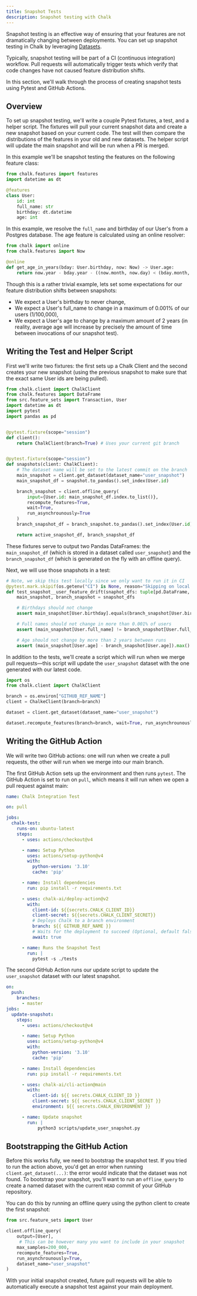 ```yaml
---
title: Snapshot Tests
description: Snapshot testing with Chalk
---
```


Snapshot testing is an effective way of ensuring that your features are not dramatically changing
between deployments. You can set up snapshot testing in Chalk by leveraging [Datasets](/docs/datasets).

Typically, snapshot testing will be part of a CI (continuous integration) workflow. Pull requests will automatically
trigger tests which verify that code changes have not caused feature distribution shifts.

In this section, we'll walk through the process of creating snapshot tests using Pytest and GitHub Actions.

## Overview

To set up snapshot testing, we'll write a couple Pytest fixtures, a test, and a helper script. The fixtures will pull
your current snapshot data and create a new snapshot based on your current code. The test will then compare the distributions of
the features in your old and new datasets. The helper script will update the main snapshot and will be run when a PR is
merged.

In this example we'll be snapshot testing the features on the following feature class:

```python
from chalk.features import features
import datetime as dt

@features
class User:
    id: int
    full_name: str
    birthday: dt.datetime
    age: int
```

In this example, we resolve the `full_name` and birthday of our User's from a Postgres database. The age feature is calculated using an online resolver:
```python
from chalk import online
from chalk.features import Now

@online
def get_age_in_years(bday: User.birthday, now: Now) -> User.age:
    return now.year - bday.year - ((now.month, now.day) < (bday.month, bday.day))
```

Though this is a rather trivial example, lets set some expectations for our feature distribution shifts between snapshots:
- We expect a User's birthday to never change,
- We expect a User's full_name to change in a maximum of 0.001% of our users (1/100,000),
- We expect a User's age to change by a maximum amount of 2 years (in reality, average age will increase by precisely the amount of time between invocations of our snapshot test).

## Writing the Test and Helper Script

First we'll write two fixtures: the first sets up a Chalk Client and the second creates your new snapshot (using
the previous snapshot to make sure that the exact same User ids are being pulled).

```python
from chalk.client import ChalkClient
from chalk.features import DataFrame
from src.feature_sets import Transaction, User
import datetime as dt
import pytest
import pandas as pd


@pytest.fixture(scope="session")
def client():
    return ChalkClient(branch=True) # Uses your current git branch


@pytest.fixture(scope="session")
def snapshots(client: ChalkClient):
    # The dataset name will be set to the latest commit on the branch
    main_snapshot = client.get_dataset(dataset_name="user_snapshot")
    main_snapshot_df = snapshot.to_pandas().set_index(User.id)

    branch_snapshot = client.offline_query(
        input={User.id: main_snapshot_df.index.to_list()},
        recompute_features=True,
        wait=True,
        run_asynchrounously=True
    )
    branch_snapshot_df = branch_snapshot.to_pandas().set_index(User.id)

    return active_snapshot_df, branch_snapshot_df
```

These fixtures serve to output two Pandas DataFrames: the `main_snapshot_df` (which is stored in
a dataset called `user_snapshot`) and the `branch_snapshot_df` (which is generated
on the fly with an offline query).

Next, we will use those snapshots in a test:
```python
# Note, we skip this test locally since we only want to run it in CI
@pytest.mark.skipif(os.getenv("CI") is None, reason="Skipping on local machine")
def test_snapshot__user_feature_drift(snaphot_dfs: tuple[pd.DataFrame, pd.DataFrame]):
    main_snapshot, branch_snapshot = snapshot_dfs

    # Birthdays should not change
    assert main_snapshot[User.birthday].equals(branch_snapshot[User.birthday])

    # Full names should not change in more than 0.001% of users
    assert (main_snapshot[User.full_name] != branch_snapshot[User.full_name]).mean() < 0.00001

    # Age should not change by more than 2 years between runs
    assert (main_snapshot[User.age] - branch_snapshot[User.age]).max() <= 2
```

In addition to the tests, we'll create a script which will run when we merge pull requests—this
script will update the `user_snapshot` dataset with the one generated with our latest code.

```python
import os
from chalk.client import ChalkClient

branch = os.environ["GITHUB_REF_NAME"]
client = ChalkeClient(branch=branch)

dataset = client.get_dataset(dataset_name="user_snapshot")

dataset.recompute_features(branch=branch, wait=True, run_asynchrounously=True)
```

## Writing the GitHub Action

We will write two GitHub actions: one will run when we create a pull requests, the other
will run when we merge into our main branch.

The first GitHub Action sets up the environment and then runs `pytest`. The
GitHub Action is set to run on `pull`, which means it will run when we open a
pull request against main:

```yaml
name: Chalk Integration Test

on: pull

jobs:
  chalk-test:
    runs-on: ubuntu-latest
    steps:
      - uses: actions/checkout@v4

      - name: Setup Python
        uses: actions/setup-python@v4
        with:
          python-version: '3.10'
          cache: 'pip'

      - name: Install dependencies
        run: pip install -r requirements.txt

      - uses: chalk-ai/deploy-action@v2
        with:
          client-id: ${{secrets.CHALK_CLIENT_ID}}
          client-secret: ${{secrets.CHALK_CLIENT_SECRET}}
          # Deploys Chalk to a branch environment
          branch: ${{ GITHUB_REF_NAME }}
          # Waits for the deployment to succeed (Optional, default false)
          await: true

      - name: Runs the Snapshot Test
        run: |
          pytest -s ./tests
```

The second GitHub Action runs our update script to update the `user_snapshot` dataset
with our latest snapshot.

```yaml
on:
  push:
    branches:
      - master
jobs:
  update-snapshot:
    steps:
      - uses: actions/checkout@v4

      - name: Setup Python
        uses: actions/setup-python@v4
        with:
          python-version: '3.10'
          cache: 'pip'

      - name: Install dependencies
        run: pip install -r requirements.txt

      - uses: chalk-ai/cli-action@main
        with:
          client-id: ${{ secrets.CHALK_CLIENT_ID }}
          client-secret: ${{ secrets.CHALK_CLIENT_SECRET }}
          environment: ${{ secrets.CHALK_ENVIRONMENT }}

      - name: Update snapshot
        run: |
            python3 scripts/update_user_snapshot.py
```

## Bootstrapping the GitHub Action

Before this works fully, we need to bootstrap the snapshot test. If you tried
to run the action above, you'd get an error when running `client.get_dataset(...)`:
the error would indicate that the dataset was not found. To bootstrap your snapshot,
you'll want to run an `offline_query` to create a named dataset with the current `HEAD`
commit of your GitHub repository.

You can do this by running an offline query using the python client to create the first snapshot:

```python
from src.feature_sets import User

client.offline_query(
    output=[User],
     # This can be however many you want to include in your snapshot
    max_samples=200_000,
    recompute_features=True,
    run_asynchrounously=True,
    dataset_name="user_snapshot"
)
```

With your initial snapshot created, future pull requests will be able to automatically execute a snapshot test
against your main deployment.
